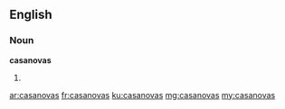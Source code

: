 ==English==

===Noun===
'''casanovas'''

# {{plural of|casanova}}

[[ar:casanovas]]
[[fr:casanovas]]
[[ku:casanovas]]
[[mg:casanovas]]
[[my:casanovas]]